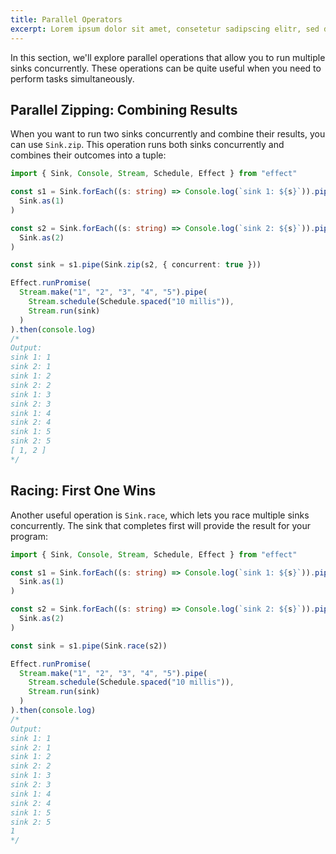 ```yaml
---
title: Parallel Operators
excerpt: Lorem ipsum dolor sit amet, consetetur sadipscing elitr, sed diam nonumy eirmod tempor invidunt ut labore.
---
```


In this section, we'll explore parallel operations that allow you to run multiple sinks concurrently. These operations can be quite useful when you need to perform tasks simultaneously.

## Parallel Zipping: Combining Results

When you want to run two sinks concurrently and combine their results, you can use `Sink.zip`. This operation runs both sinks concurrently and combines their outcomes into a tuple:

```ts twoslash
import { Sink, Console, Stream, Schedule, Effect } from "effect"

const s1 = Sink.forEach((s: string) => Console.log(`sink 1: ${s}`)).pipe(
  Sink.as(1)
)

const s2 = Sink.forEach((s: string) => Console.log(`sink 2: ${s}`)).pipe(
  Sink.as(2)
)

const sink = s1.pipe(Sink.zip(s2, { concurrent: true }))

Effect.runPromise(
  Stream.make("1", "2", "3", "4", "5").pipe(
    Stream.schedule(Schedule.spaced("10 millis")),
    Stream.run(sink)
  )
).then(console.log)
/*
Output:
sink 1: 1
sink 2: 1
sink 1: 2
sink 2: 2
sink 1: 3
sink 2: 3
sink 1: 4
sink 2: 4
sink 1: 5
sink 2: 5
[ 1, 2 ]
*/
```

## Racing: First One Wins

Another useful operation is `Sink.race`, which lets you race multiple sinks concurrently. The sink that completes first will provide the result for your program:

```ts twoslash
import { Sink, Console, Stream, Schedule, Effect } from "effect"

const s1 = Sink.forEach((s: string) => Console.log(`sink 1: ${s}`)).pipe(
  Sink.as(1)
)

const s2 = Sink.forEach((s: string) => Console.log(`sink 2: ${s}`)).pipe(
  Sink.as(2)
)

const sink = s1.pipe(Sink.race(s2))

Effect.runPromise(
  Stream.make("1", "2", "3", "4", "5").pipe(
    Stream.schedule(Schedule.spaced("10 millis")),
    Stream.run(sink)
  )
).then(console.log)
/*
Output:
sink 1: 1
sink 2: 1
sink 1: 2
sink 2: 2
sink 1: 3
sink 2: 3
sink 1: 4
sink 2: 4
sink 1: 5
sink 2: 5
1
*/
```
